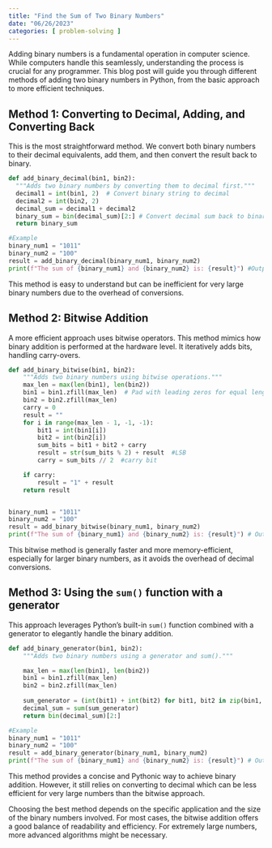 ```yaml
---
title: "Find the Sum of Two Binary Numbers"
date: "06/26/2023"
categories: [ problem-solving ]
---
```



Adding binary numbers is a fundamental operation in computer science.  While computers handle this seamlessly, understanding the process is crucial for any programmer. This blog post will guide you through different methods of adding two binary numbers in Python, from the basic approach to more efficient techniques.

## Method 1: Converting to Decimal, Adding, and Converting Back

This is the most straightforward method. We convert both binary numbers to their decimal equivalents, add them, and then convert the result back to binary.

```python
def add_binary_decimal(bin1, bin2):
  """Adds two binary numbers by converting them to decimal first."""
  decimal1 = int(bin1, 2)  # Convert binary string to decimal
  decimal2 = int(bin2, 2)
  decimal_sum = decimal1 + decimal2
  binary_sum = bin(decimal_sum)[2:] # Convert decimal sum back to binary, [2:] removes "0b" prefix
  return binary_sum

#Example
binary_num1 = "1011"
binary_num2 = "100"
result = add_binary_decimal(binary_num1, binary_num2)
print(f"The sum of {binary_num1} and {binary_num2} is: {result}") #Output: 1111

```

This method is easy to understand but can be inefficient for very large binary numbers due to the overhead of conversions.


## Method 2: Bitwise Addition

A more efficient approach uses bitwise operators. This method mimics how binary addition is performed at the hardware level.  It iteratively adds bits, handling carry-overs.

```python
def add_binary_bitwise(bin1, bin2):
    """Adds two binary numbers using bitwise operations."""
    max_len = max(len(bin1), len(bin2))
    bin1 = bin1.zfill(max_len)  # Pad with leading zeros for equal length
    bin2 = bin2.zfill(max_len)
    carry = 0
    result = ""
    for i in range(max_len - 1, -1, -1):
        bit1 = int(bin1[i])
        bit2 = int(bin2[i])
        sum_bits = bit1 + bit2 + carry
        result = str(sum_bits % 2) + result  #LSB
        carry = sum_bits // 2  #carry bit

    if carry:
        result = "1" + result
    return result


binary_num1 = "1011"
binary_num2 = "100"
result = add_binary_bitwise(binary_num1, binary_num2)
print(f"The sum of {binary_num1} and {binary_num2} is: {result}") # Output: 1111
```

This bitwise method is generally faster and more memory-efficient, especially for larger binary numbers, as it avoids the overhead of decimal conversions.


## Method 3: Using the `sum()` function with a generator

This approach leverages Python's built-in `sum()` function combined with a generator to elegantly handle the binary addition.

```python
def add_binary_generator(bin1, bin2):
    """Adds two binary numbers using a generator and sum()."""

    max_len = max(len(bin1), len(bin2))
    bin1 = bin1.zfill(max_len)
    bin2 = bin2.zfill(max_len)
    
    sum_generator = (int(bit1) + int(bit2) for bit1, bit2 in zip(bin1, bin2))
    decimal_sum = sum(sum_generator)
    return bin(decimal_sum)[2:]

#Example
binary_num1 = "1011"
binary_num2 = "100"
result = add_binary_generator(binary_num1, binary_num2)
print(f"The sum of {binary_num1} and {binary_num2} is: {result}") # Output: 1111
```

This method provides a concise and Pythonic way to achieve binary addition.  However,  it still relies on converting to decimal which can be less efficient for very large numbers than the bitwise approach.


Choosing the best method depends on the specific application and the size of the binary numbers involved. For most cases, the bitwise addition offers a good balance of readability and efficiency.  For extremely large numbers, more advanced algorithms might be necessary.

